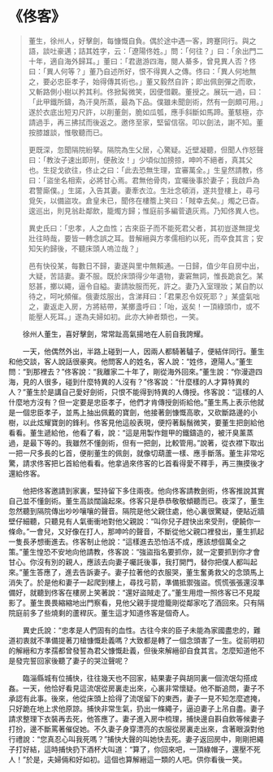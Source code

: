 # 《佟客》

> 董生，徐州人，好擊劍，每慷慨自負。偶於途中遇一客，跨蹇同行。與之語，談吐豪邁；詰其姓字，云：「遼陽佟姓。」問：「何往？」曰：「余出門二十年，適自海外歸耳。」董曰：「君遨游四海，閱人綦多，曾見異人否？佟曰：「異人何等？」董乃自述所好，恨不得異人之傳。佟曰：「異人何地無之，要必忠臣孝子，始得傳其術也。」董又毅然自許；即出佩劍彈之而歌，又斬路側小樹以矜其利。佟掀髯微笑，因便借觀。董授之。展玩一過，曰：「此甲鐵所鑄，為汗臭所蒸，最為下品。僕雖未聞劍術，然有一劍頗可用。」遂於衣底出短刃尺許，以削董劍，脆如瓜瓠，應手斜斷如馬蹄。董駭極，亦請過手，再三拂拭而後返之。邀佟至家，堅留信宿。叩以劍法，謝不知。董按膝雄談，惟敬聽而已。
>
> 更既深，忽聞隔院紛拏。隔院為生父居，心驚疑。近壁凝聽，但聞人作怒聲曰：「教汝子速出即刑，便赦汝！」少頃似加搒掠，呻吟不絕者，真其父也。生捉戈欲往，佟止之曰：「此去恐無生理，宜審萬全。」生皇然請教，佟曰：「盜坐名相索，必將甘心焉。君無他骨肉，宜囑後事於妻子；我啟戶為君警廝僕。」生諾，入告其妻。妻牽衣泣。生壯念頓消，遂共登樓上，尋弓覓矢，以備盜攻。倉皇未已，聞佟在樓簷上笑曰：「賊幸去矣。」燭之已杳。逡巡出，則見翁赴鄰飲，籠燭方歸；惟庭前多編菅遺灰焉。乃知佟異人也。
>
> 異史氏曰：「忠孝，人之血性；古來臣子而不能死君父者，其初豈遂無提戈壯往時哉，要皆一轉念誤之耳。昔解縉與方孝儒相約以死，而卒食其言；安知矢約歸後，不聽床頭人嗚泣哉？」
>
> 邑有快役某，每數日不歸，妻遂與里中無賴通。一日歸，值少年自房中出，大疑，苦詰妻。妻不服。既於床頭得少年遺物，妻窘無詞，惟長跪哀乞。某怒甚，擲以繩，逼令自縊。妻請妝服而死，許之。妻乃入室理妝；某自酌以待之，呵叱頻催。俄妻炫服出，含涕拜曰：「君果忍令奴死耶？」某盛氣咄之，妻返走入房，方將結帶，某擲盞呼曰：「咍，返矣！一頂綠頭巾，或不能壓人死耳。」遂為夫婦如初。此亦大紳者類也，一笑。

&emsp;&emsp;徐州人董生，喜好擊劍，常常趾高氣揚地在人前自我誇耀。

&emsp;&emsp;一天，他偶然外出，半路上碰到一人，因兩人都騎著驢子，便結伴同行。董生和他交談，客人說話很豪爽。他問客人的姓名，客人說：“姓佟，遼陽人。”董生問：“到那裡去？”佟客說：“我離家二十年了，剛從海外回來。”董生說：“你漫遊四海，見的人很多，碰到什麼特異的人沒有？”佟客說：“什麼樣的人才算特異的人？”董生於是講自己愛好劍術，只恨不能得到特異的人傳授。佟客說：“這樣的人什麼地方沒有？但一定要是忠臣孝子，他們才肯傳授劍術給他。”董生馬上表示他就是一個忠臣孝子，並馬上抽出佩戴的寶劍，他接著劍慷慨高歌，又砍斷路邊的小樹，以此炫耀寶劍的鋒利。佟客見他這般表現，便捋著鬍鬚微笑，要董生把劍給他看看。董生遞給他，他看了看，說：“這是用製作鎧甲的鐵鑄造的，被汗臭薰蒸過，是最下等的。我雖然不懂劍術，但有一把劍，比較管用。”說著，從衣襟下取出一把一尺多長的匕首，便削董生的佩劍，就像切葫蘆一樣、應手斷落。董生非常吃驚，請求佟客把匕首給他看看。他拿過來佟客的匕首看得愛不釋手，再三撫摸後才還給佟客。

&emsp;&emsp;他把佟客邀請到家裏，堅持留下多住兩夜。他向佟客請教劍術，佟客推說其實自己並不懂劍術。董生高談闊論起來。佟客只是恭恭敬敬傾聽而已。夜深了，董生忽然聽到隔院傳出吵吵嚷嚷的聲音。隔院是他父親住處，他心裏很驚疑，便貼近牆壁仔細聽，只聽見有人氣衝衝地對他父親說：“叫你兒子趕快出來受刑，便饒你一條命。”一會兒，又好像在打人，那呻吟的聲音，不斷從他父親口裡發出，董生抓起一隻長矛想衝進去。佟客制止他說：“這樣進去恐怕活不成，應該想個萬全之策。”董生惶恐不安地向他請教，佟客說：“強盜指名要抓你，就一定要抓到你才會甘心。你沒有別的親人，應該去向妻子囑託後事，我打開門，替你把僕人都叫起來。”董生答應了，進去告訴妻子。妻子拉著他的衣服哭，董生奮勇救父的念頭馬上消失了。於是他和妻子一起爬到樓上，尋找弓箭，準備抵禦強盜。慌慌張張還沒準備好，就聽到佟客在樓房上笑著說：“還好盜賊走了。”董生用燈一照佟客已不見蹤影了。董生畏畏縮縮地出門察看，見他父親手提燈籠剛從鄰家吃了酒回來。只有隔院庭前多了些燒剩的蘆稈灰。董生這才知道佟客是個奇人。

&emsp;&emsp;異史氏說：“忠孝是人們固有的血性。古往今來的臣子未能為家國盡忠的，難道初衷就不準備提著刀槍慷慨赴義嗎？大致都是轉了一個念頭害了一生。從前明初的解縉和方孝孺都曾發誓為君父慷慨赴義，但後來解縉卻自食其言。怎麼知道他不是發完誓回家後聽了妻子的哭泣聲呢？

&emsp;&emsp;臨淄縣城有位捕快，往往幾天也不回家，結果妻子與胡同裏一個流氓勾搭成姦。一天，他恰好看見這流氓從房裏走出來，心裏非常懷疑。他不斷追問，妻子不承認有此事。後來，他從床頭上拾得了流氓留下的東西，妻子一見不知怎麼遮掩，只好跪在地上求他原諒。捕快非常生氣，扔出一條繩子，逼迫妻子上吊自盡。妻子請求整理下衣裝再去死，他答應了。妻子進入房中梳理，捕快邊自斟自飲等候妻子打扮，邊不斷罵著催促她。不久妻子身穿漂亮的衣服從房裏走出來，含著眼淚對他行禮說：“您真忍心叫我死嗎？”捕快大聲的叫她快去死。妻子返回房中，剛剛把繩子打好結，這時捕快扔下酒杯大叫道：“算了，你回來吧，一頂綠帽子，還壓不死人！”於是，夫婦倆和好如初。這個也算解縉這一類的人吧。供你看後一笑。
